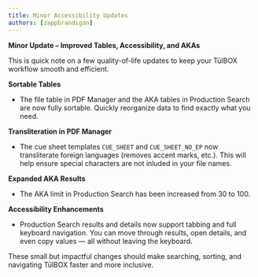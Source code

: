 ```yaml
---
title: Minor Accessibility Updates
authors: [zappbrandigan]
---
```



**Minor Update – Improved Tables, Accessibility, and AKAs**                                    

This is quick note on a few quality-of-life updates to keep your TūlBOX workflow smooth and efficient.

<!-- truncate -->

**Sortable Tables**
- The file table in PDF Manager and the AKA tables in Production Search are now fully sortable. Quickly reorganize data to find exactly what you need.  

<ClickToZoom src="/img/2025-08-18.gif" alt="Sortable Table Example" />

**Transliteration in PDF Manager**
- The cue sheet templates `CUE_SHEET` and `CUE_SHEET_NO_EP` now transliterate foreign languages (removes accent marks, etc.). This will help ensure special characters are not inluded in your file names.

**Expanded AKA Results**
- The AKA limit in Production Search has been increased from 30 to 100.  

**Accessibility Enhancements**
- Production Search results and details now support tabbing and full keyboard navigation. You can move through results, open details, and even copy values — all without leaving the keyboard.

These small but impactful changes should make searching, sorting, and navigating TūlBOX faster and more inclusive.
